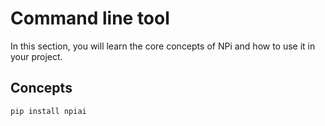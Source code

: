 
<Todo />

# Command line tool

In this section, you will learn the core concepts of NPi and how to use it in your project.

## Concepts

```py
pip install npiai
```
